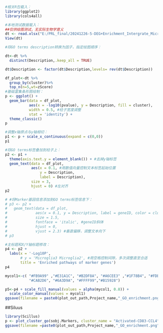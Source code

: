 ```r
#相关R包载入：
library(ggplot2)
library(cols4all)

#本地测试数据载入：
##仅供绘图测试，无实际生物学意义
dt <- read.xlsx("E:/PRL_final/20241226-5-DEG+Enrichment_Intergrate_Microglia/Micro_Intergrate_DEG1226_document/Micro_Intergrate_DEG1226subclassGO - 副本.xlsx")
View(dt)
```

```r
#将GO terms description转换为因子，指定绘图顺序：

dt<-dt %>%
  distinct(Description,.keep_all = TRUE)

dt$Description <- factor(dt$Description,levels= rev(dt$Description))
```


```r
df_plot<-dt %>%
  group_by(cluster)%>%
  top_n(n=5,wt=zScore)
#基础富集条形图绘制：
p <- ggplot() +
  geom_bar(data = df_plot,
           aes(x = -log10(pvalue), y = Description, fill = cluster),
           width = 0.5, #柱子宽度调整
           stat = 'identity') +
  theme_classic()
p
```

```r
#调整x轴原点与y轴相切：
p1 <- p + scale_x_continuous(expand = c(0,0))
p1
```
```r
#将GO terms标签叠加到柱子上：
p2 <- p1 +
  theme(axis.text.y = element_blank()) + #去掉y轴标签
  geom_text(data = df_plot,
            aes(x = 0.1, #用数值向量控制文本标签起始位置
                y = Description,
                label = Description),
            size = 3,
            hjust = 0) #左对齐
p2
```

```r
# #将Marker基因信息添加到GO terms标签信息下：
# p3 <- p2 +
#   geom_text(data = df_plot,
#             aes(x = 0.1, y = Description, label = geneID, color = cluster),
#             size = 1.5,
#             fontface = 'italic', #geneID斜体
#             hjust = 0,
#             vjust = 2.3) #垂直偏移，调整文本向下
# p3

```

```r
#主标题和X/Y轴标题修改：
p4 <- p2 +
  labs(x = '-Log10P',
       # y = 'Microglia3 Microglia2', #用空格控制间隙，多次调整直至合适
       title = 'Enriched pathways of marker genes')
p4

```

```r
mycol1<-c( "#FB9A99" ,"#E31A1C", "#B2DF8A", "#A6CEE3" ,"#1F78B4", "#FDBF6F" ,"#33A02C" ,"#FF7F00" ,
           "#CAB2D6", "#6A3D9A", "#FFFF99","#B15928")

p5<-p4 + scale_fill_manual(values = alpha(mycol1, 0.8)) +
  scale_color_manual(values = mycol1)
ggsave(filename = paste0(plot_out_path,Project_name,"_GO_enrichment.png"),device = "png",width=4000,height = 2500,dpi = 400,units = "px" )
```

##Siluus
```r
library(Scillus)
p <- plot_cluster_go(sobj.Markers, cluster_name = "Activated-CD83-CCL4", org = "human", topn = 100,ont = "ALL")+ggtitle(" GO enrichment")
ggsave(filename =paste0(plot_out_path,Project_name,"_GO_enrichment.png"),device = "png",width=4000,height = 2500,dpi = 400,units = "px" )
```

